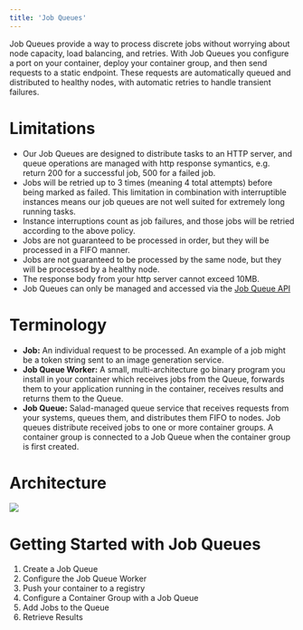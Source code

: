```yaml
---
title: 'Job Queues'
---
```


Job Queues provide a way to process discrete jobs without worrying about node capacity, load balancing, and retries.
With Job Queues you configure a port on your container, deploy your container group, and then send requests to a static
endpoint. These requests are automatically queued and distributed to healthy nodes, with automatic retries to handle
transient failures.

# Limitations

- Our Job Queues are designed to distribute tasks to an HTTP server, and queue operations are managed with http response
  symantics, e.g. return 200 for a successful job, 500 for a failed job.
- Jobs will be retried up to 3 times (meaning 4 total attempts) before being marked as failed. This limitation in
  combination with interruptible instances means our job queues are not well suited for extremely long running tasks.
- Instance interruptions count as job failures, and those jobs will be retried according to the above policy.
- Jobs are not guaranteed to be processed in order, but they will be processed in a FIFO manner.
- Jobs are not guaranteed to be processed by the same node, but they will be processed by a healthy node.
- The response body from your http server cannot exceed 10MB.
- Job Queues can only be managed and accessed via the
  [Job Queue API](http://localhost:3000/reference/saladcloud-api/queues/create-a-queue)

# Terminology

- **Job:** An individual request to be processed. An example of a job might be a token string sent to an image
  generation service.
- **Job Queue Worker:** A small, multi-architecture go binary program you install in your container which receives jobs
  from the Queue, forwards them to your application running in the container, receives results and returns them to the
  Queue.
- **Job Queue:** Salad-managed queue service that receives requests from your systems, queues them, and distributes them
  FIFO to nodes. Job queues distribute received jobs to one or more container groups. A container group is connected to
  a Job Queue when the container group is first created.

# Architecture

<img src="/products/sce/job-queues/images/job-queues-architecture.png" />

# Getting Started with Job Queues

1. Create a Job Queue
2. Configure the Job Queue Worker
3. Push your container to a registry
4. Configure a Container Group with a Job Queue
5. Add Jobs to the Queue
6. Retrieve Results
